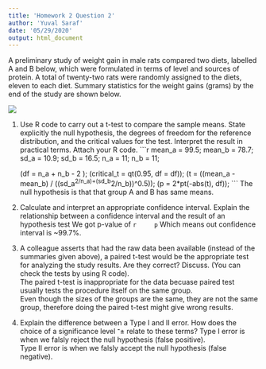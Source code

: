 ```yaml
---
title: 'Homework 2 Question 2'
author: 'Yuval Saraf'
date: '05/29/2020'
output: html_document
---
```

A  preliminary study of weight gain in male rats compared two diets, labelled A and B below, which were formulated in terms of level and sources of protein.
A total of twenty-two rats were randomly assigned to the diets, eleven to each diet. Summary statistics for the weight gains (grams) by the end of the study are shown below.

![](2020-05-29-22-33-20.png)

1. Use R code to carry out a t-test to compare the sample means. State explicitly the null hypothesis, the degrees of freedom for the reference distribution, and the critical values for the test. Interpret the result in practical terms. Attach your R code.
    ```r
    mean_a = 99.5;
    mean_b = 78.7;
    sd_a = 10.9;
    sd_b = 16.5;
    n_a = 11;
    n_b = 11;

    (df = n_a + n_b - 2 );
    (critical_t = qt(0.95, df = df));
    (t = ((mean_a - mean_b) / ((sd_a^2/n_a)+(sd_b^2/n_b))^0.5));
    (p = 2*pt(-abs(t), df));
    ```
    The null hypothesis is that that group A and B has same means.  

2. Calculate and interpret an appropriate confidence interval. Explain the relationship between a confidence interval and the result of an hypothesis test
    We got p-value of
    ```r
    p
    ```
    Which means out confidence interval is ~99.7%.

3. A colleague asserts that had the raw data been available (instead of the summaries given above), a paired t-test would be the appropriate test for analyzing the study results. Are they correct? Discuss. (You can check the tests by using R code).  
    The paired t-test is inappropriate for the data becuase paired test usually tests the procedure itself on the same group.  
    Even though the sizes of the groups are the same, they are not the same group, therefore doing the paired t-test might give wrong results.  

4. Explain the difference between a Type I and II error. How does the choice of a significance level ־± relate to these terms?
    Type I error is when we falsly reject the null hypothesis (false positive).  
    Type II error is when we falsly accept the null hypothesis (false negative).  

